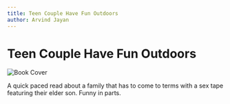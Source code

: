 ```yaml
---
title: Teen Couple Have Fun Outdoors
author: Arvind Jayan
---
```


# Teen Couple Have Fun Outdoors

![Book Cover](../../images/rn-cover-tchfo.png)

A quick paced read about a family that has to come to terms with a sex tape featuring their elder son. Funny in parts.
